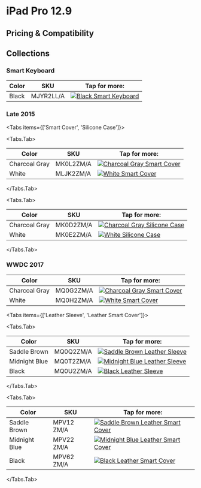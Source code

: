 
# iPad Pro 12.9

## Pricing & Compatibility

## Collections

### Smart Keyboard

| Color | SKU | Tap for more: |
| --- | --- | --- |
| Black | MJYR2<wbr/>LL/A | <a href="/pre-liquid-ipad/ipad_pro129/MJYR2" target="_blank"><img src="/everypreview/MJYR2.webp" alt="Black Smart Keyboard"/></a> |

### Late 2015

<Tabs
  items={['Smart Cover', 'Silicone Case']}>

<Tabs.Tab>

| Color | SKU | Tap for more: |
| --- | --- | --- |
| Charcoal Gray | MK0L2<wbr/>ZM/A | <a href="/pre-liquid-ipad/ipad_pro129/MK0L2" target="_blank"><img src="/everypreview/MK0L2.webp" alt="Charcoal Gray Smart Cover"/></a> |
| White | MLJK2<wbr/>ZM/A | <a href="/pre-liquid-ipad/ipad_pro129/MLJK2" target="_blank"><img src="/everypreview/MLJK2.webp" alt="White Smart Cover"/></a> |

</Tabs.Tab>

<Tabs.Tab>

| Color | SKU | Tap for more: |
| --- | --- | --- |
| Charcoal Gray | MK0D2<wbr/>ZM/A | <a href="/pre-liquid-ipad/ipad_pro129/MK0D2" target="_blank"><img src="/everypreview/MK0D2.webp" alt="Charcoal Gray Silicone Case"/></a> |
| White | MK0E2<wbr/>ZM/A | <a href="/pre-liquid-ipad/ipad_pro129/MK0E2" target="_blank"><img src="/everypreview/MK0E2.webp" alt="White Silicone Case"/></a> |

</Tabs.Tab>
</Tabs>

### WWDC 2017

| Color | SKU | Tap for more: |
| --- | --- | --- |
| Charcoal Gray | MQ0G2<wbr/>ZM/A | <a href="/pre-liquid-ipad/ipad_pro129/MQ0G2" target="_blank"><img src="/everypreview/MQ0G2.webp" alt="Charcoal Gray Smart Cover"/></a> |
| White | MQ0H2<wbr/>ZM/A | <a href="/pre-liquid-ipad/ipad_pro129/MQ0H2" target="_blank"><img src="/everypreview/MQ0H2.webp" alt="White Smart Cover"/></a> |

<Tabs
  items={['Leather Sleeve', 'Leather Smart Cover']}>

<Tabs.Tab>

| Color | SKU | Tap for more: |
| --- | --- | --- |
| Saddle Brown | MQ0Q2<wbr/>ZM/A | <a href="/pre-liquid-ipad/ipad_pro129/MQ0Q2" target="_blank"><img src="/everypreview/MQ0Q2.webp" alt="Saddle Brown Leather Sleeve"/></a> |
| Midnight Blue | MQ0T2<wbr/>ZM/A | <a href="/pre-liquid-ipad/ipad_pro129/MQ0T2" target="_blank"><img src="/everypreview/MQ0T2.webp" alt="Midnight Blue Leather Sleeve"/></a> |
| Black | MQ0U2<wbr/>ZM/A | <a href="/pre-liquid-ipad/ipad_pro129/MQ0U2" target="_blank"><img src="/everypreview/MQ0U2.webp" alt="Black Leather Sleeve"/></a> |

</Tabs.Tab>

<Tabs.Tab>

| Color | SKU | Tap for more: |
| --- | --- | --- |
| Saddle Brown | MPV12<wbr/>ZM/A | <a href="/pre-liquid-ipad/ipad_pro129/MPV12" target="_blank"><img src="/everypreview/MPV12.webp" alt="Saddle Brown Leather Smart Cover"/></a> |
| Midnight Blue | MPV22<wbr/>ZM/A | <a href="/pre-liquid-ipad/ipad_pro129/MPV22" target="_blank"><img src="/everypreview/MPV22.webp" alt="Midnight Blue Leather Smart Cover"/></a> |
| Black | MPV62<wbr/>ZM/A | <a href="/pre-liquid-ipad/ipad_pro129/MPV62" target="_blank"><img src="/everypreview/MPV62.webp" alt="Black Leather Smart Cover"/></a> |

</Tabs.Tab>
</Tabs>
